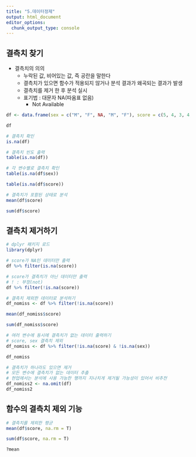 ```yaml
---
title: "5.데이터정제"
output: html_document
editor_options: 
  chunk_output_type: console
---
```

## 결측치 찾기

- 결측치의 의의
  - 누락된 값, 비어있는 값, 즉 공란을 말한다
  - 결측치가 있으면 함수가 적용되지 않거나 분석 결과가 왜곡되는 결과가 발생
  - 결측치를 제거 한 후 분석 실시
  - 표기법 : 대문자 NA(따옴표 없음)
    - Not Available
    
```r
df <- data.frame(sex = c("M", "F", NA, "M", "F"), score = c(5, 4, 3, 4, NA))

df
```

```r
# 결측치 확인
is.na(df)

```

```r
# 결측치 빈도 출력
table(is.na(df))

# 각 변수별로 결측치 확인
table(is.na(df$sex))

table(is.na(df$score))
```

```r
# 결측치가 포함된 상태로 분석
mean(df$score)

sum(df$score)
```

## 결측치 제거하기

```r
# dplyr 패키지 로드
library(dplyr)
```

```r
# score가 NA인 데이터만 출력
df %>% filter(is.na(score))

# score가 결측치가 아닌 데이터만 출력
# ! : 부정(not)
df %>% filter(!is.na(score))

```

```r
# 결측치 제외한 데이터로 분석하기
df_nomiss <- df %>% filter(!is.na(score))

mean(df_nomiss$score)

sum(df_nomiss$score)

```

```r
# 여러 변수에 동시에 결측치가 없는 데이터 출력하기
# score, sex 결측치 제외
df_nomiss <- df %>% filter(!is.na(score) & !is.na(sex))

df_nomiss
```

```r
# 결측치가 하나라도 있으면 제거
# 모든 변수에 결측치가 없는 데이터 추출
# 현업에서는 분석에 사용 가능한 행까지 지나치게 제거될 가능성이 있어서 비추천
df_nomiss2 <- na.omit(df)
df_nomiss2


```

## 함수의 결측치 제외 기능

```r
# 결측치를 제외한 평균
mean(df$score, na.rm = T)

sum(df$score, na.rm = T)

?mean
```








































